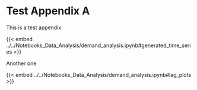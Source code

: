 # Test Appendix A

This is a test appendix



{{< embed ../../Notebooks_Data_Analysis/demand_analysis.ipynb#generated_time_series >}}

Another one

{{< embed ../../Notebooks_Data_Analysis/demand_analysis.ipynb#lag_plots >}}
